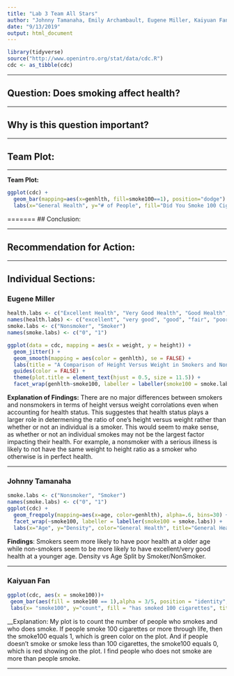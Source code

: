 ---
title: "Lab 3 Team All Stars"
author: "Johnny Tamanaha, Emily Archambault, Eugene Miller, Kaiyuan Fan, Jingzhi Zhang"
date: "9/13/2019"
output: html_document
---
```{r, setup, echo = FALSE, message = FALSE, error=TRUE, warning=FALSE}
library(tidyverse)
source("http://www.openintro.org/stat/data/cdc.R")
cdc <- as_tibble(cdc)
```


---

## Question: Does smoking affect health?

---

## Why is this question important?

---

## Team Plot:

---

__Team Plot:__
```{r, echo=FALSE}
ggplot(cdc) +
  geom_bar(mapping=aes(x=genhlth, fill=smoke100==1), position="dodge") +
  labs(x="General Health", y="# of People", fill="Did You Smoke 100 Cigarettes?", title="Proportions of Subjects Who've Smoked 100 Cigarettes per Each General Health Category")
```
=======
## Conclusion:

---

## Recommendation for Action:

---

## Individual Sections:

### Eugene Miller
```{r Eugenes_Code, echo = FALSE, message = FALSE}
health.labs <- c("Excellent Health", "Very Good Health", "Good Health", "Fair Health", "Poor Health")
names(health.labs) <- c("excellent", "very good", "good", "fair", "poor")
smoke.labs <- c("Nonsmoker", "Smoker")
names(smoke.labs) <- c("0", "1")

ggplot(data = cdc, mapping = aes(x = weight, y = height)) +
  geom_jitter() +
  geom_smooth(mapping = aes(color = genhlth), se = FALSE) +
  labs(title = "A Comparison of Height Versus Weight in Smokers and Nonsmokers Across Health Status", y = "Height", x = "Weight") +
  guides(color = FALSE) +
  theme(plot.title = element_text(hjust = 0.5, size = 11.5)) +
  facet_wrap(genhlth~smoke100, labeller = labeller(smoke100 = smoke.labs, genhlth = health.labs))
```

__Explanation of Findings:__
There are no major differences between smokers and nonsmokers in terms of height versus weight corrolations even when accounting for health status. This suggestes that health status plays a larger role in determening the ratio of one's height versus weight rather than whether or not an individual is a smoker. This would seem to make sense, as whether or not an individual smokes may not be the largest factor impacting their health. For example, a nonsmoker with a serious illness is likely to not have the same weight to height ratio as a smoker who otherwise is in perfect health. 

---

### Johnny Tamanaha
```{r, echo=FALSE, messgae=FALSE, error=TRUE}
smoke.labs <- c("Nonsmoker", "Smoker")
names(smoke.labs) <- c("0", "1")
ggplot(cdc) +
  geom_freqpoly(mapping=aes(x=age, color=genhlth), alpha=.6, bins=30) +
  facet_wrap(~smoke100, labeller = labeller(smoke100 = smoke.labs)) +
  labs(x="Age", y="Density", color="General Health", title="General Health Density vs Age Split by Smoker/NonSmoker")
```

**Findings**: Smokers seem more likely to have poor health at a older age while non-smokers seem to be more likely to have excellent/very good health at a younger age. Density vs Age Split by Smoker/NonSmoker.

---

### Kaiyuan Fan 
```{r, echo=FALSE, messgae=FALSE, error=TRUE}
ggplot(cdc, aes(x = smoke100))+
 geom_bar(aes(fill = smoke100 == 1),alpha = 3/5, position = "identity", show.legend = TRUE) +
 labs(x= "smoke100", y="count", fill = "has smoked 100 cigarettes", title = "Count number of people smoke 100 cigarettes or more")
```
  __Explanation: My plot is to count the number of people who  smokes and who does smoke.
   If people smoke 100 cigarettes or more through life, then the smoke100 equals 1, which is green color on the plot. And if people doesn't smoke or smoke less than 100 cigarettes, the smoke100 equals 0, which is red showing on the plot. I find people who does not smoke are more than people smoke.


---